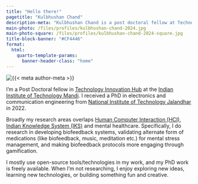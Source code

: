 ```yaml
---
title: "Hello there!"
pagetitle: "Kulbhushan Chand"
description-meta: "Kulbhushan Chand is a post doctoral fellow at Technology Innovation Hub, Indian institute of Tehchnology Mandi, researching Human Computer Interaction."
main-photo: /files/profiles/kulbhushan-chand-2024.jpg
main-photo-square: /files/profiles/kulbhushan-chand-2024-square.jpg
title-block-banner: "#CF4446"
format:
  html:
    quarto-template-params:
      banner-header-class: "home"
---
```


::::: grid
::: {.g-col-12 .g-col-sm-4}
```{=html}
<div class="grid" style="--bs-columns: 5; row-gap: 0;">
  <div class="g-col-1 g-col-sm-0"></div>
  <div class="g-col-3 g-col-sm-5">
    <picture>
      <source media="(max-width: 576px)" srcset="{{< meta main-photo-square >}}">
      <source media="(min-width: 576px)" srcset="{{< meta main-photo >}}">
      <img class="img-fluid" src="{{< meta main-photo >}}" alt="{{< meta author-meta >}}">
    </picture>
  </div>
  <div class="g-col-1 g-col-sm-0"></div>
</div>
```
:::

::: {.g-col-12 .g-col-sm-8}
I'm a Post Doctoral fellow in [Technology Innovation Hub](https://www.ihubiitmandi.in/) at the [Indian Institute of Technology Mandi](https://www.iitmandi.ac.in/). I received a PhD in electronics and communication engineering from [National Institute of Technology Jalandhar](https://www.nitj.ac.in/) in 2022.

Broadly my research areas overlaps [Human Computer Interaction (HCI)](https://en.wikipedia.org/wiki/Human%E2%80%93computer_interaction), [Indian Knowledge System (IKS)](https://en.wikipedia.org/wiki/Indian_Knowledge_Systems) and mental healthcare. Specifically, I do research in developing biofeedback systems, validating alternate form of medications (like biofeedback, music, meditation etc.) for mental stress management, and making biofeedback protocols more engaging through gamification.

I mostly use open-source tools/technologies in my work, and my PhD work is freely available. When I’m not researching, I enjoy exploring new ideas, learning new technologies, or building something fun and creative.
:::
:::::
